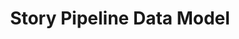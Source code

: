 ---
title: 'Story Pipeline Data Model'
description: 'Mintlify gives you complete control over the look and feel of your documentation using the docs.json file'
icon: 'stream'
---